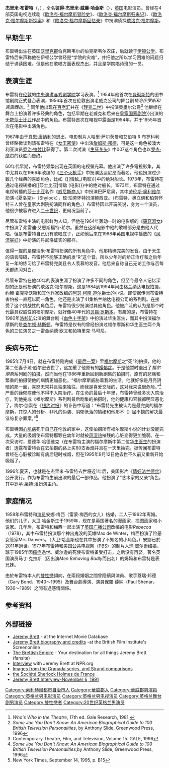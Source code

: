 {{noteTA
|T=zh-hans:杰里米·布雷特;zh-tw:傑瑞米·布雷特; 
|G1=Show
|G2=Movie
|1=zh-hans:歇洛克; zh-tw:夏洛克;
|2=zh-hans:杰里米; zh-tw:傑瑞米;
}}
{{Infobox entertainer
| 類型 = 男演員
| name          = 杰里米·布雷特
| englishname = Jeremy Brett
| imagesize     = 200px
| birthname     = 彼得·杰里米·威廉·哈金斯
| birthdate     =1933年11月3日
| location      = 英国沃里克郡伯克斯韦尔的伯克斯韦尔农庄
| deathdate     = {{death date and age|1995|9|12|1933|11|3|df=y}}
| deathplace    = 英国伦敦
| yearsactive   = 1954-1995
| spouse        = 安娜·梅西（Anna Massey）<br />（1958年5月24日－1962年；離婚、已於2011年過世）<br />琼·威尔逊（Joan Wilson）<br />（1976年11月22日－1985年7月4日；已過世）
| notable role  = 《[[歇洛克·福尔摩斯的冒险史|歇洛克·福尔摩斯的冒险史]]》中的[[歇洛克·福尔摩斯|歇洛克·福尔摩斯]]<br />《[[窈窕淑女|窈窕淑女]]》中的Freddie Eynsford-Hill（1964）
}}

'''杰里米·布雷特'''（'''{{lang-en|Jeremy Brett}}'''，{{bd|1933年|11月3日|1995年|9月12日|catIdx=Brett, Jeremy}}），全名'''彼得·杰里米·威廉·哈金斯'''（{{lang|en|Peter Jeremy William Huggins}}），[[英国|英国]]电影演员。曾经在4部英国电视连续剧《[[歇洛克·福尔摩斯冒险史|歇洛克·福尔摩斯冒险史]]》、《[[歇洛克·福尔摩斯归来记|歇洛克·福尔摩斯归来记]]》、《[[歇洛克·福尔摩斯新探案|歇洛克·福尔摩斯新探案]]》和《[[歇洛克·福尔摩斯回忆录|歇洛克·福尔摩斯回忆录]]》中扮演侦探[[歇洛克·福尔摩斯|歇洛克·福尔摩斯]]。

== 早期生平 ==
布雷特出生在英国[[沃里克郡|沃里克郡]]伯克斯韦尔的伯克斯韦尔农庄，后就读于[[伊顿公学|伊顿公学]]。布雷特后来声称他在伊顿公学曾经是“学院的灾难”，并把他之所以学习困难的问题归结于诵读困难。但是他在歌唱方面表现杰出，并且是学院唱诗班的一员。

==表演生涯==
布雷特在[[伦敦|伦敦]]的[[中央演讲与戏剧学院|中央演讲与戏剧学院]]学习表演。<ref>''Who's Who in the Theatre'', 17th ed. Gale Research, 1981.</ref> 1954年他首次在[[曼彻斯特|曼彻斯特]]的图书馆剧院正式登台表演，1956年首次在伦敦出演老威克公司的舞台剧''特洛伊罗斯和克雷西达''。<ref> ''Some Joe You Don't Know: An American Biographical Guide to 100 British Television Personalities'', by Anthony Slide, Greenwood Press, 1996</ref> 同年他出现在[[百老汇|百老汇]]并在《[[理查二世|理查二世]]》中扮演奥墨尔公爵<ref> Contemporary Theatre, Film, and Television, Volume 15. GALE, 1996</ref> 他继续在舞台上扮演着许多经典的角色，包括早期在老威克和后来在[[皇家国家剧院|皇家国家剧院]]}}出演的无数[[莎士比亚|莎士比亚]]作品中的角色。布雷特首次在电视中露面是1954年，并于1955年首次在电影中出演角色。

1967年由于[[肖恩·康纳利|肖恩·康纳利]]的退出，电影制片人哈里·萨尔茨曼和艾伯特·R·布罗科利曾经略微谈到请布雷特在《[[女王密使|女王密使]]》中出演[[詹姆斯·邦德|詹姆斯·邦德]]，可是这一角色被澳大利亚演员[[乔治·拉兹比|乔治·拉兹比]]获得了。第二次试演《[[生死关头|生死关头]]》中007这个角色也以[[罗杰·摩尔|罗杰·摩尔]]的获胜而告终。

60年代早期，布雷特频繁出现在英国的电视螢光幕。他出演了许多電視影集，其中尤其以在1966年改编的《[[三个火枪手|三个火枪手]]》中扮演达达尼昂而著名。他也扮演过少数几个经典的喜剧角色，比如《[[情敌_(电影)}}中的绝对船长。1973年，布雷特在通过电视转播的[[莎士比亚|情敌 (电影)}}中的绝对船长。1973年，布雷特在通过电视转播的[[莎士比亚]]名作《[[威尼斯商人|威尼斯商人]]》中扮演巴萨尼奥，其中[[劳伦斯·奥利维尔|劳伦斯·奥利维尔]]扮演-{夏洛克}-（Shylock），琼·珀劳怀特扮演鲍西亚。（布雷特、奥立佛和珀劳怀特三人曾在皇家大剧院扮演同样的角色。）布雷特因此开玩笑说，身为一个演员，他很少被容许进入[[二十世纪|二十世纪]]，更何况当前了。

尽管布雷特主演的电影鲜为人知，但他在1964年轰动一时的电影版的《[[窈窕淑女|窈窕淑女]]》中扮演了弗雷迪·艾恩斯福特-希尔。虽然在这部电影中他的歌唱部分是由他人代唱，但是布雷特自己仍有歌唱底子，正如他后来在1968年英国电视中播放的《[[风流寡妇|风流寡妇]]》中扮演的丹尼洛证实的那样。

值得一提的是傑瑞米·布雷特扮演的所有角色中，他那精确完美的发音。由于天生的语言障碍，布雷特不能够正确的发“R”这个音。所以少年时的矫正治疗和之后年复一年的练习给了布雷特完美且令人羡慕的发音。他后来自称自己无论工作与否每天都练习对白。

尽管布雷特在他40年的表演生涯了扮演了许多不同的角色，但至今最令人记忆深刻的还是他扮演的歇洛克·福尔摩斯。这是1984到1994年间由格兰纳达电视拍摄，约翰·霍克斯沃斯和其他作家改编的[[阿瑟·柯南·道尔|阿瑟·柯南·道尔]]爵士的小说。即使据传闻布雷特害怕被一直冠以同一角色，他还是出演了41集格兰纳达电视公司的系列剧。在接受了这个挑战性的角色后，布雷特很少扮演过其他角色。他被广泛的认为是那个时代最具权威性的福尔摩斯，就好像40年代的[[贝锡·罗斯本|贝锡·罗斯本]]。有趣的是，布雷特在1980年[[洛杉矶|洛杉矶]]公演的舞台剧《[[血色十字架|血色十字架]]》中扮演过华生医生，而其中扮演福尔摩斯的是[[查尔顿·赫斯顿|查尔顿·赫斯顿]]。布雷特是仅有的曾经扮演过福尔摩斯和华生医生两个角色的三位演员之一雷金纳德·欧文和帕特里克·马可尼。

==疾病与死亡==
1985年7月4日，就在布雷特刚完成《[[最后一案|最后一案]]》里[[福尔摩斯|福尔摩斯]]之“死”的拍摄，他的第二任妻子琼·威尔逊去世了，这加重了他原有的[[躁郁症|躁郁症]]。于是他暂时退出了''福尔摩斯''系列剧的拍摄。然而当他在1986年重新回到新剧集的拍摄时，原有的悲痛和繁重的拍摄使他的病情更加恶化。“福尔摩斯威胁着我的生活。他就好像是月亮阴暗的那一面，喜怒无常并且独来独往，而我是喜爱交际的，这对我来说很危险。”<ref>''Some Joe You Don't Know: An American Biographical Guide to 100 British Television Personalities'',by Anthony Slide, Greenwood Press, 1996</ref> 严重的躁郁症使他不得不入院治疗。在生命的最后十年里，布雷特曾经多次入院治疗，到他完成《福尔摩斯》系列剧最后剧集的拍摄时，他的健康和容貌都明显恶化了。梅尔·伽索在《[[纽约时报|纽约时报]]》的讣告中写道：“布雷特先生被认为是最完美的福尔摩斯，其惊人的分析、非凡的伪装、阴郁低落的情绪和他那不-{}-屈不挠的解决最错综复杂罪案。”<ref>New York Times, September 14, 1995, p. B15</ref>

布雷特因[[心肌病|心肌病]]死于自己在伦敦的家中，这使拍摄所有福尔摩斯小说的计划没能完成。大量的吸烟使布雷特那颗在幼年时就被[[风湿热|风湿热]]摧残的心脏变得更加脆弱。在一次采访时，爱德华·哈德维克（在布雷特主演的福尔摩斯中第二位[[华生医生|华生医生]]的扮演者）透露布雷特会在去拍摄的路上买60支香烟并且在一天里抽完。据传闻布雷特曾经在心脏被诊断有病后短时戒烟，但在1995年9月12日他去世不久前又重新开始吸烟了。

1996年夏天，也就是在杰里米·布雷特去世将近1年后，美国影片《[[情妇法兰德丝|情妇法兰德丝]]》公开发行。作为布雷特生前出演的最后一部作品，他扮演了“艺术家的父亲”角色，其中[[罗苹·莱特·潘|罗苹·莱特·潘]]扮演主角。

==家庭情况==
1958年布雷特和[[演员|演员]]安娜·梅西（雷蒙·梅西的女儿）结婚，二人于1962年离婚。他们的儿子，大卫·哈金斯生于1959年，现在是英国著名的漫画家，插图画家和小说家。几年后，布雷特和梅西一起出演了[[英国广播公司|英国广播公司]]改编的电影''Rebecca''（1978），其中布雷特扮演那个神出鬼没的英雄Max de Winter，梅西扮演了险恶女管家Mrs Danvers。（大卫·哈金斯也在其中扮演了不知名的小角色。）安娜已於2011年過世。1977年布雷特和美国[[公共广播电视公司|公共电视网]]（[[PBS|PBS]]）的制片人琼·威尔逊结婚，琼于1985年因[[癌症|癌症]]過世。威尔逊的死使布雷特备受打击，之后没有再娶。著名英国演员马丁·克拉斯（因出演''Men Behaving Badly''而出名）的妈妈和布雷特是表兄妹。

由於布雷特本人的[[雙性戀|雙性戀]]傾向，在兩段婚姻之間曾陸續與演員、歌手蓋瑞·邦德（Gary Bond，1940～1995）及舞台劇導演、演員保羅·薛納（Paul Shenar，1936～1989）之間有過感情關係。

==参考资料==
{{reflist}}

==外部链接==
*[http://www.imdb.com/name/nm0107950/ Jeremy Brett] {{WebCite|url=https://www.webcitation.org/68pKzhYNT?url=http://www.imdb.com/name/nm0107950/ |date=20120701075956 |dateformat=iso }}- at the Internet Movie Database 
*[http://www.screenonline.org.uk/people/id/565276/ Jeremy Brett biography and credits] {{Wayback|url=http://www.screenonline.org.uk/people/id/565276/ |date=20201105215449 }}-at the British Film Institute's Screenonline
*[http://www.brettish.com/ The Brettish Empire] {{Wayback|url=http://www.brettish.com/ |date=20080916171708 }}- Your destination for all things Jeremy Brett (fansite)
*[http://www.npr.org/templates/story/story.php?storyId=4197258 Interview] {{Wayback|url=http://www.npr.org/templates/story/story.php?storyId=4197258 |date=20161102031647 }} with Jeremy Brett at NPR.org
*[http://www.holmesonscreen.com/indexBrett.htm Images from the Granada series, and Strand comparisons] {{Wayback|url=http://www.holmesonscreen.com/indexBrett.htm |date=20080318133742 }}
*[http://www.sshf.com/index.php3?dir=fr/dossiers/jbrett&file=index the Société Sherlock Holmes de France] {{Wayback|url=http://www.sshf.com/index.php3?dir=fr%2Fdossiers%2Fjbrett&file=index |date=20081223011617 }}
*[https://web.archive.org/web/20070112170108/http://homepage.mac.com/kevinmurphy1532/iblog/C1689776752/E20060418004906/index.html Jeremy Brett Interview-November 6, 1991]

{{Authority control}}
{{DEFAULTSORT:Brett, Jeremy}}
[[Category:索利赫爾都市自治市人|Category:索利赫爾都市自治市人]]
[[Category:華威郡人|Category:華威郡人]]
[[Category:華威郡男演員|Category:華威郡男演員]]
[[Category:英格兰男电影演员|Category:英格兰男电影演员]]
[[Category:英格兰男电视演员|Category:英格兰男电视演员]]
[[Category:英格兰舞台剧男演员|Category:英格兰舞台剧男演员]]
[[Category:雙性戀者|Category:雙性戀者]]
[[Category:20世纪英格兰男演员|Category:20世纪英格兰男演员]]